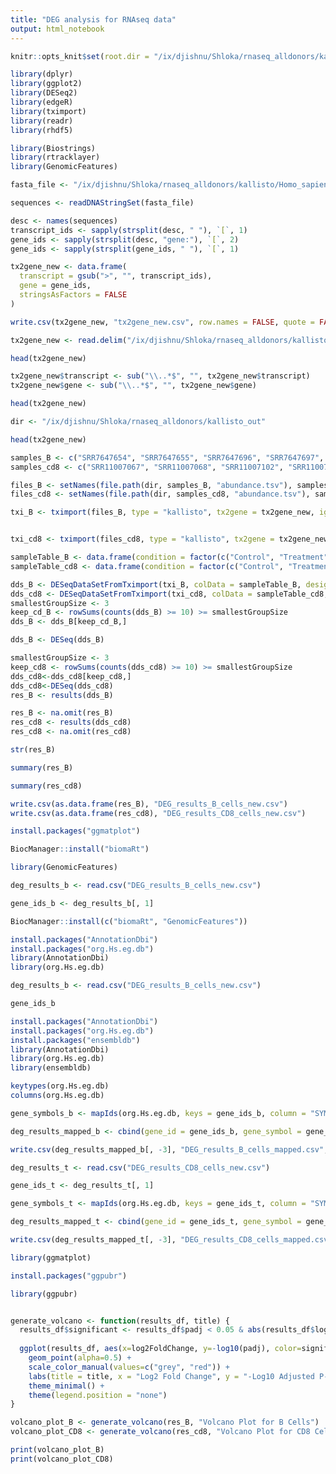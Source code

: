 ```yaml
---
title: "DEG analysis for RNAseq data"
output: html_notebook
---
```



```r
knitr::opts_knit$set(root.dir = "/ix/djishnu/Shloka/rnaseq_alldonors/kallisto")

```


```r
library(dplyr) 
library(ggplot2)
library(DESeq2) 
library(edgeR) 
library(tximport) 
library(readr) 
library(rhdf5)  
```

```r
library(Biostrings)
library(rtracklayer)
library(GenomicFeatures)

fasta_file <- "/ix/djishnu/Shloka/rnaseq_alldonors/kallisto/Homo_sapiens.GRCh38.cdna.all.fa"

sequences <- readDNAStringSet(fasta_file)

desc <- names(sequences)
transcript_ids <- sapply(strsplit(desc, " "), `[`, 1)
gene_ids <- sapply(strsplit(desc, "gene:"), `[`, 2)
gene_ids <- sapply(strsplit(gene_ids, " "), `[`, 1)

tx2gene_new <- data.frame(
  transcript = gsub(">", "", transcript_ids),
  gene = gene_ids,
  stringsAsFactors = FALSE
)

write.csv(tx2gene_new, "tx2gene_new.csv", row.names = FALSE, quote = FALSE)

```
```r
tx2gene_new <- read.delim("/ix/djishnu/Shloka/rnaseq_alldonors/kallisto/tx2gene_new.csv",sep=",",header=TRUE,stringsAsFactors = FALSE)
```


```r
head(tx2gene_new)
```

```r
tx2gene_new$transcript <- sub("\\..*$", "", tx2gene_new$transcript)
tx2gene_new$gene <- sub("\\..*$", "", tx2gene_new$gene)

head(tx2gene_new)
```




```r
dir <- "/ix/djishnu/Shloka/rnaseq_alldonors/kallisto_out"


```

```r
head(tx2gene_new)
```

```r
samples_B <- c("SRR7647654", "SRR7647655", "SRR7647696", "SRR7647697", "SRR7647731", "SRR7647732")
samples_cd8 <- c("SRR11007067", "SRR11007068", "SRR11007102", "SRR11007103", "SRR11007133", "SRR11007134")


```

```r
files_B <- setNames(file.path(dir, samples_B, "abundance.tsv"), samples_B)
files_cd8 <- setNames(file.path(dir, samples_cd8, "abundance.tsv"), samples_cd8)
```


```r
txi_B <- tximport(files_B, type = "kallisto", tx2gene = tx2gene_new, ignoreTxVersion = TRUE,countsFromAbundance = "no")


txi_cd8 <- tximport(files_cd8, type = "kallisto", tx2gene = tx2gene_new, ignoreTxVersion = TRUE,countsFromAbundance = "no")
```



```r


sampleTable_B <- data.frame(condition = factor(c("Control", "Treatment", "Control", "Treatment", "Control", "Treatment")), row.names = colnames(txi_B$counts))
sampleTable_cd8 <- data.frame(condition = factor(c("Control", "Treatment", "Control", "Treatment", "Control", "Treatment")), row.names = colnames(txi_cd8$counts))

```


```r
dds_B <- DESeqDataSetFromTximport(txi_B, colData = sampleTable_B, design = ~ condition)
dds_cd8 <- DESeqDataSetFromTximport(txi_cd8, colData = sampleTable_cd8, design = ~ condition)
smallestGroupSize <- 3
keep_cd_B <- rowSums(counts(dds_B) >= 10) >= smallestGroupSize
dds_B <- dds_B[keep_cd_B,]

dds_B <- DESeq(dds_B)

smallestGroupSize <- 3
keep_cd8 <- rowSums(counts(dds_cd8) >= 10) >= smallestGroupSize
dds_cd8<-dds_cd8[keep_cd8,]
dds_cd8<-DESeq(dds_cd8)
res_B <- results(dds_B)

res_B <- na.omit(res_B)  
res_cd8 <- results(dds_cd8)
res_cd8 <- na.omit(res_cd8)

```

```r
str(res_B)
```
```r
summary(res_B)
```
```r
summary(res_cd8)
```

```r
write.csv(as.data.frame(res_B), "DEG_results_B_cells_new.csv")
write.csv(as.data.frame(res_cd8), "DEG_results_CD8_cells_new.csv")

```
```r
install.packages("ggmatplot")

```

```r

BiocManager::install("biomaRt")


```
```r
library(GenomicFeatures) 

```

```r
deg_results_b <- read.csv("DEG_results_B_cells_new.csv")

```

```r
gene_ids_b <- deg_results_b[, 1]

```

```r
BiocManager::install(c("biomaRt", "GenomicFeatures"))

```
```r
install.packages("AnnotationDbi")
install.packages("org.Hs.eg.db")
library(AnnotationDbi)
library(org.Hs.eg.db)
```


```r
deg_results_b <- read.csv("DEG_results_B_cells_new.csv")

gene_ids_b
```


```r
install.packages("AnnotationDbi")
install.packages("org.Hs.eg.db")
install.packages("ensembldb")
library(AnnotationDbi)
library(org.Hs.eg.db)
library(ensembldb)
```



```r
keytypes(org.Hs.eg.db)
columns(org.Hs.eg.db)
```

```r
gene_symbols_b <- mapIds(org.Hs.eg.db, keys = gene_ids_b, column = "SYMBOL", keytype = "ENSEMBL",multiVals = "first")


```
```r
deg_results_mapped_b <- cbind(gene_id = gene_ids_b, gene_symbol = gene_symbols_b, deg_results_b)

```

```r
write.csv(deg_results_mapped_b[, -3], "DEG_results_B_cells_mapped.csv", row.names = FALSE)


```

```r
deg_results_t <- read.csv("DEG_results_CD8_cells_new.csv")

gene_ids_t <- deg_results_t[, 1]


```

```r
gene_symbols_t <- mapIds(org.Hs.eg.db, keys = gene_ids_t, column = "SYMBOL", keytype = "ENSEMBL",multiVals = "first")
```
```r
deg_results_mapped_t <- cbind(gene_id = gene_ids_t, gene_symbol = gene_symbols_t, deg_results_t)

```


```r
write.csv(deg_results_mapped_t[, -3], "DEG_results_CD8_cells_mapped.csv", row.names = FALSE)
```




```r
library(ggmatplot)
```
```r
install.packages("ggpubr")
```
```r
library(ggpubr)
```

```r

```






```r
generate_volcano <- function(results_df, title) {
  results_df$significant <- results_df$padj < 0.05 & abs(results_df$log2FoldChange) > 1
  
  ggplot(results_df, aes(x=log2FoldChange, y=-log10(padj), color=significant)) +
    geom_point(alpha=0.5) +
    scale_color_manual(values=c("grey", "red")) +
    labs(title = title, x = "Log2 Fold Change", y = "-Log10 Adjusted P-value") +
    theme_minimal() +
    theme(legend.position = "none")
}

volcano_plot_B <- generate_volcano(res_B, "Volcano Plot for B Cells")
volcano_plot_CD8 <- generate_volcano(res_cd8, "Volcano Plot for CD8 Cells")

print(volcano_plot_B)
print(volcano_plot_CD8)

```
















